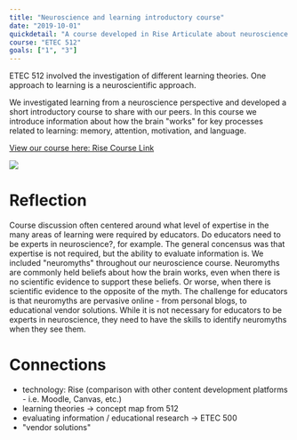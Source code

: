 ```yaml
---
title: "Neuroscience and learning introductory course"
date: "2019-10-01"
quickdetail: "A course developed in Rise Articulate about neuroscience and learning"
course: "ETEC 512"
goals: ["1", "3"]
---
```


ETEC 512 involved the investigation of different learning theories. One approach to learning is a neuroscientific approach. 


We investigated learning from a neuroscience perspective and developed a short introductory course to share with our peers. In this course we introduce information about how the brain "works" for key processes related to learning: memory, attention, motivation, and language.    


<a href="https://rise.articulate.com/share/kAPXNTL2603967LvhLp7PRUNXFe7UJm3#/" 
target="_blank">View our course here: Rise Course Link</a>

<div>
<img src={brainanatomy}></img>
</div>

# Reflection

 Course discussion often centered around what level of expertise in the many areas of learning were required by educators. Do educators need to be experts in neuroscience?, for example. The general concensus was that expertise is not required, but the ability to evaluate information is. We included "neuromyths" throughout our neuroscience course. Neuromyths are commonly held beliefs about how the brain works, even when there is no scientific evidence to support these beliefs. Or worse, when there is scientific evidence to the opposite of the myth. The challenge for educators is that neuromyths are pervasive online - from personal blogs, to educational vendor solutions. While it is not necessary for educators to be experts in neuroscience, they need to have the skills to identify neuromyths when they see them. 

# Connections

- technology: Rise (comparison with other content development platforms - i.e. Moodle, Canvas, etc.)
- learning theories -> concept map from 512
- evaluating information / educational research -> ETEC 500
- "vendor solutions"